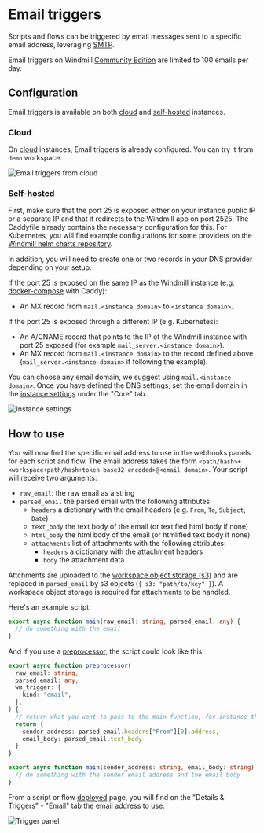# Email triggers
 
Scripts and flows can be triggered by email messages sent to a specific email address, leveraging [SMTP](https://www.cloudflare.com/learning/email-security/what-is-smtp/).

Email triggers on Windmill [Community Edition](/pricing) are limited to 100 emails per day.

## Configuration

Email triggers is available on both [cloud](#cloud) and [self-hosted](#self-hosted) instances.

### Cloud

On [cloud](https://app.windmill.dev/) instances, Email triggers is already configured. You can try it from `demo` workspace.

![Email triggers from cloud](./email_triggers_cloud.png "Email triggers from cloud")

### Self-hosted

First, make sure that the port 25 is exposed either on your instance public IP or a separate IP and that it redirects to the Windmill app on port 2525.
The Caddyfile already contains the necessary configuration for this. 
For Kubernetes, you will find example configurations for some providers on the [Windmill helm charts repository](https://github.com/windmill-labs/windmill-helm-charts).

In addition, you will need to create one or two records in your DNS provider depending on your setup.

If the port 25 is exposed on the same IP as the Windmill instance (e.g. [docker-compose](https://github.com/windmill-labs/windmill/blob/main/docker-compose.yml) with Caddy):
  - An MX record from `mail.<instance domain>` to `<instance domain>`.

If the port 25 is exposed through a different IP (e.g. Kubernetes):
  - An A/CNAME record that points to the IP of the Windmill instance with port 25 exposed (for example `mail_server.<instance domain>`).
  - An MX record from `mail.<instance domain>` to the record defined above (`mail_server.<instance domain>` if following the example).

You can choose any email domain, we suggest using `mail.<instance domain>`.
Once you have defined the DNS settings, set the email domain in the [instance settings](../18_instance_settings/index.mdx#email-domain) under the "Core" tab.

![Instance settings](./instance_settings.png "Instance settings")

## How to use

You will now find the specific email address to use in the webhooks panels for each script and flow. 
The email address takes the form `<path/hash>+<workspace+path/hash+token base32 encoded>@<email domain>`.
Your script will receive two arguments: 
- `raw_email`: the raw email as a string
- `parsed_email` the parsed email with the following attributes:
  - `headers` a dictionary with the email headers (e.g. `From`, `To`, `Subject`, `Date`)
  - `text_body` the text body of the email (or textified html body if none)
  - `html_body` the html body of the email (or htmlified text body if none)
  - `attachments` list of attachments with the following attributes:
    - `headers` a dictionary with the attachment headers
    - `body` the attachment data

Attchments are uploaded to the [workspace object storage (s3)](../../core_concepts/38_object_storage_in_windmill/index.mdx#workspace-object-storage) and are replaced in `parsed_email` by s3 objects (`{ s3: "path/to/key" }`).
A workspace object storage is required for attachments to be handled.


Here's an example script:

```TypeScript
export async function main(raw_email: string, parsed_email: any) {
  // do something with the email
}
```

And if you use a [preprocessor](../../core_concepts/43_preprocessors/index.mdx), the script could look like this:

```TypeScript
export async function preprocessor(
  raw_email: string,
  parsed_email: any,
  wm_trigger: {
    kind: "email",
  },
) {
  // return what you want to pass to the main function, for instance the sender email address and the email body
  return {
    sender_address: parsed_email.headers["From"][0].address,
    email_body: parsed_email.text_body
  }
}

export async function main(sender_address: string, email_body: string) {
  // do something with the sender email address and the email body
}
```

From a script or flow [deployed](../../core_concepts/0_draft_and_deploy/index.mdx) page, you will find on the "Details & Triggers" - "Email" tab the email address to use.

![Trigger panel](./trigger_panel.png "Trigger panel")